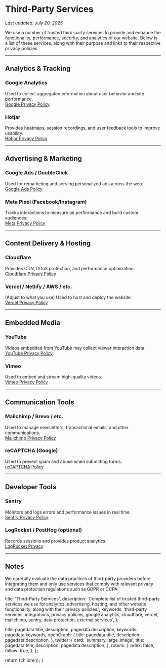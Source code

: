 
# Third-Party Services

_Last updated: July 20, 2025_

We use a number of trusted third-party services to provide and enhance the functionality, performance, security, and analytics of our website. Below is a list of these services, along with their purpose and links to their respective privacy policies.

---

## Analytics & Tracking

### **Google Analytics**

Used to collect aggregated information about user behavior and site performance.  
[Google Privacy Policy](https://policies.google.com/privacy)

### **Hotjar**

Provides heatmaps, session recordings, and user feedback tools to improve usability.  
[Hotjar Privacy Policy](https://www.hotjar.com/legal/policies/privacy/)

---

## Advertising & Marketing

### **Google Ads / DoubleClick**

Used for remarketing and serving personalized ads across the web.  
[Google Ads Policy](https://policies.google.com/technologies/ads)

### **Meta Pixel (Facebook/Instagram)**

Tracks interactions to measure ad performance and build custom audiences.  
[Meta Privacy Policy](https://www.facebook.com/policy.php)

---

## Content Delivery & Hosting

### **Cloudflare**

Provides CDN, DDoS protection, and performance optimization.  
[Cloudflare Privacy Policy](https://www.cloudflare.com/privacypolicy/)

### **Vercel / Netlify / AWS / etc.**

(Adjust to what you use) Used to host and deploy the website.  
[Vercel Privacy Policy](https://vercel.com/legal/privacy-policy)

---

## Embedded Media

### **YouTube**

Videos embedded from YouTube may collect viewer interaction data.  
[YouTube Privacy Policy](https://policies.google.com/privacy)

### **Vimeo**

Used to embed and stream high-quality videos.  
[Vimeo Privacy Policy](https://vimeo.com/privacy)

---

## Communication Tools

### **Mailchimp / Brevo / etc.**

Used to manage newsletters, transactional emails, and other communications.  
[Mailchimp Privacy Policy](https://mailchimp.com/legal/privacy/)

### **reCAPTCHA (Google)**

Used to prevent spam and abuse when submitting forms.  
[reCAPTCHA Policy](https://policies.google.com/privacy)

---

## Developer Tools

### **Sentry**

Monitors and logs errors and performance issues in real time.  
[Sentry Privacy Policy](https://sentry.io/privacy/)

### **LogRocket / PostHog (optional)**

Records sessions and provides product analytics.  
[LogRocket Privacy](https://logrocket.com/privacy)

---

## Notes

We carefully evaluate the data practices of third-party providers before integrating them and only use services that comply with relevant privacy and data protection regulations such as GDPR or CCPA.

  title: 'Third-Party Services',
  description:
    'Complete list of trusted third-party services we use for analytics, advertising, hosting, and other website functionality, along with their privacy policies.',
  keywords:
    'third-party services, integrations, privacy policies, google analytics, cloudflare, vercel, mailchimp, sentry, data protection, external services',
};

  title: pagedata.title,
  description: pagedata.description,
  keywords: pagedata.keywords,
  openGraph: {
    title: pagedata.title,
    description: pagedata.description,
  },
  twitter: {
    card: 'summary_large_image',
    title: pagedata.title,
    description: pagedata.description,
  },
  robots: {
    index: false,
    follow: true,
  },
};

  return <MdxLayout>{children}</MdxLayout>;
}
